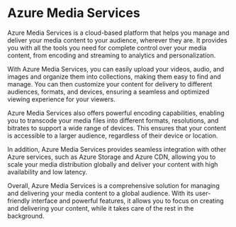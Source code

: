 

# Azure Media Services

Azure Media Services is a cloud-based platform that helps you manage and deliver your media content to your audience, wherever they are. It provides you with all the tools you need for complete control over your media content, from encoding and streaming to analytics and personalization.

With Azure Media Services, you can easily upload your videos, audio, and images and organize them into collections, making them easy to find and manage. You can then customize your content for delivery to different audiences, formats, and devices, ensuring a seamless and optimized viewing experience for your viewers.

Azure Media Services also offers powerful encoding capabilities, enabling you to transcode your media files into different formats, resolutions, and bitrates to support a wide range of devices. This ensures that your content is accessible to a larger audience, regardless of their device or location.

In addition, Azure Media Services provides seamless integration with other Azure services, such as Azure Storage and Azure CDN, allowing you to scale your media distribution globally and deliver your content with high availability and low latency.

Overall, Azure Media Services is a comprehensive solution for managing and delivering your media content to a global audience. With its user-friendly interface and powerful features, it allows you to focus on creating and delivering your content, while it takes care of the rest in the background. 
